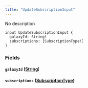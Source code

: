 ```yaml
---
title: "UpdateSubscriptionInput"
---
```


No description

```
input UpdateSubscriptionInput {
  galaxyId: String!
  subscriptions: [SubscriptionType!]
}

```

### Fields[](#fields "Direct link to heading")

#### `galaxyId` ([String](/developer/graphql-api/references/scalars/string))[](#galaxyid-string "Direct link to heading")

#### `subscriptions` ([SubscriptionType](/developer/graphql-api/references/enums/subscription-type))[](#subscriptions-subscriptiontype "Direct link to heading")